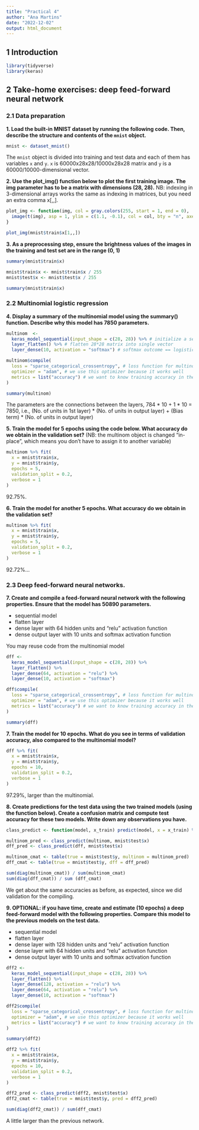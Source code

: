 ```yaml
---
title: "Practical 4"
author: "Ana Martins"
date: "2022-12-02"
output: html_document
---
```


## 1 Introduction

```r
library(tidyverse)
library(keras)
```

## 2 Take-home exercises: deep feed-forward neural network

### 2.1 Data preparation

**1. Load the built-in MNIST dataset by running the following code. Then, describe the structure and contents of the `mnist` object.**

```r
mnist <- dataset_mnist()
```

The `mnist` object is divided into training and test data and each of them has variables `x` and `y`. `x` is 60000x28x28/10000x28x28 matrix and `y` is a 60000/10000-dimensional vector.

**2. Use the plot_img() function below to plot the first training image. The img parameter has to be a matrix with dimensions (28, 28).** NB: indexing in 3-dimensional arrays works the same as indexing in matrices, but you need an extra comma x[,,].

```r
plot_img <- function(img, col = gray.colors(255, start = 1, end = 0), ...) {
  image(t(img), asp = 1, ylim = c(1.1, -0.1), col = col, bty = "n", axes = FALSE, ...)
}

plot_img(mnist$train$x[1,,])
```

**3. As a preprocessing step, ensure the brightness values of the images in the training and test set are in the range (0, 1)**

```r
summary(mnist$train$x)

mnist$train$x <- mnist$train$x / 255
mnist$test$x <- mnist$test$x / 255

summary(mnist$train$x)
```

### 2.2 Multinomial logistic regression

**4. Display a summary of the multinomial model using the summary() function. Describe why this model has 7850 parameters.**

```r
multinom  <- 
  keras_model_sequential(input_shape = c(28, 28)) %>% # initialize a sequential model
  layer_flatten() %>% # flatten 28*28 matrix into single vector
  layer_dense(10, activation = "softmax") # softmax outcome == logistic regression for each of 10 outputs

multinom$compile(
  loss = "sparse_categorical_crossentropy", # loss function for multinomial outcome
  optimizer = "adam", # we use this optimizer because it works well
  metrics = list("accuracy") # we want to know training accuracy in the end
)

summary(multinom)
```

The parameters are the connections between the layers, 784 * 10 + 1 * 10 = 7850, i.e., (No. of units in 1st layer) * (No. of units in output layer) + (Bias term) * (No. of units in output layer)

**5. Train the model for 5 epochs using the code below. What accuracy do we obtain in the validation set?** (NB: the multinom object is changed “in-place”, which means you don’t have to assign it to another variable)

```r
multinom %>% fit(
  x = mnist$train$x,
  y = mnist$train$y,
  epochs = 5,
  validation_split = 0.2,
  verbose = 1
)
```

92.75%.

**6. Train the model for another 5 epochs. What accuracy do we obtain in the validation set?**

```r
multinom %>% fit(
  x = mnist$train$x,
  y = mnist$train$y,
  epochs = 5,
  validation_split = 0.2,
  verbose = 1
)
```

92.72%...

### 2.3 Deep feed-forward neural networks.

**7. Create and compile a feed-forward neural network with the following properties. Ensure that the model has 50890 parameters.**

- sequential model
- flatten layer
- dense layer with 64 hidden units and “relu” activation function
- dense output layer with 10 units and softmax activation function

You may reuse code from the multinomial model

```r
dff <-
  keras_model_sequential(input_shape = c(28, 28)) %>% 
  layer_flatten() %>% 
  layer_dense(64, activation = "relu") %>% 
  layer_dense(10, activation = "softmax")

dff$compile(
  loss = "sparse_categorical_crossentropy", # loss function for multinomial outcome
  optimizer = "adam", # we use this optimizer because it works well
  metrics = list("accuracy") # we want to know training accuracy in the end
)

summary(dff)
```

**7. Train the model for 10 epochs. What do you see in terms of validation accuracy, also compared to the multinomial model?**

```r
dff %>% fit(
  x = mnist$train$x,
  y = mnist$train$y,
  epochs = 10,
  validation_split = 0.2,
  verbose = 1
)
```

97.29%, larger than the multinomial.

**8. Create predictions for the test data using the two trained models (using the function below). Create a confusion matrix and compute test accuracy for these two models. Write down any observations you have.**

```r
class_predict <- function(model, x_train) predict(model, x = x_train) %>% apply(1, which.max) - 1

multinom_pred <- class_predict(multinom, mnist$test$x)
dff_pred <- class_predict(dff, mnist$test$x)

multinom_cmat <- table(true = mnist$test$y, multinom = multinom_pred)
dff_cmat <- table(true = mnist$test$y, dff = dff_pred)

sum(diag(multinom_cmat)) / sum(multinom_cmat)
sum(diag(dff_cmat)) / sum (dff_cmat)
```

We get about the same accuracies as before, as expected, since we did validation for the compiling.

**9. OPTIONAL: if you have time, create and estimate (10 epochs) a deep feed-forward model with the following properties. Compare this model to the previous models on the test data.**

- sequential model
- flatten layer
- dense layer with 128 hidden units and “relu” activation function
- dense layer with 64 hidden units and “relu” activation function
- dense output layer with 10 units and softmax activation function

```r
dff2 <-
  keras_model_sequential(input_shape = c(28, 28)) %>% 
  layer_flatten() %>% 
  layer_dense(128, activation = "relu") %>% 
  layer_dense(64, activation = "relu") %>% 
  layer_dense(10, activation = "softmax")

dff2$compile(
  loss = "sparse_categorical_crossentropy", # loss function for multinomial outcome
  optimizer = "adam", # we use this optimizer because it works well
  metrics = list("accuracy") # we want to know training accuracy in the end
)

summary(dff2)

dff2 %>% fit(
  x = mnist$train$x,
  y = mnist$train$y,
  epochs = 10,
  validation_split = 0.2,
  verbose = 1
)

dff2_pred <- class_predict(dff2, mnist$test$x)
dff2_cmat <- table(true = mnist$test$y, pred = dff2_pred)

sum(diag(dff2_cmat)) / sum(dff_cmat)
```

A little larger than the previous network.
